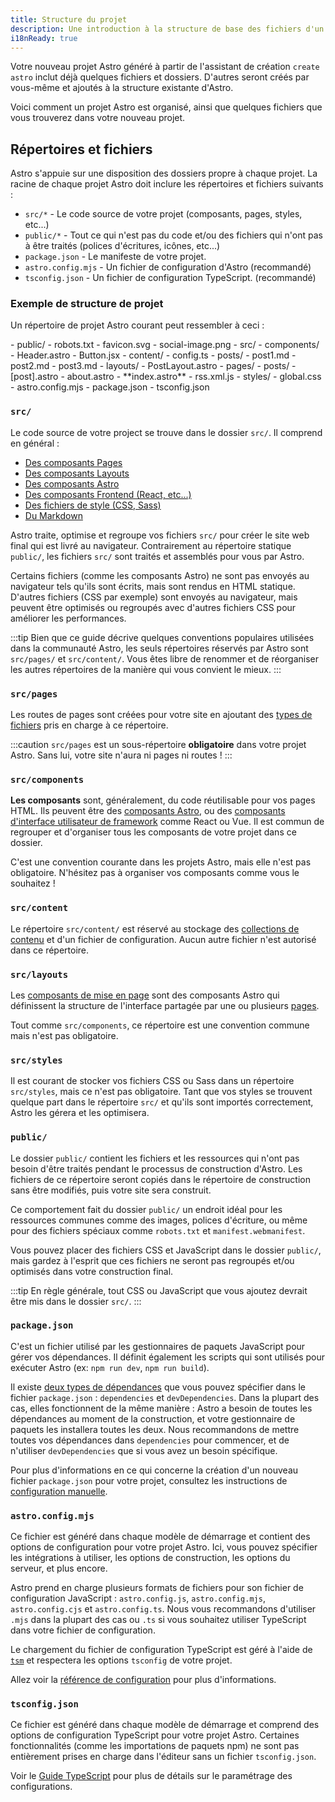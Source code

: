 ```yaml
---
title: Structure du projet
description: Une introduction à la structure de base des fichiers d'un projet Astro.
i18nReady: true
---
```


Votre nouveau projet Astro généré à partir de l'assistant de création `create astro` inclut déjà quelques fichiers et dossiers. D'autres seront créés par vous-même et ajoutés à la structure existante d'Astro.

Voici comment un projet Astro est organisé, ainsi que quelques fichiers que vous trouverez dans votre nouveau projet.

## Répertoires et fichiers

Astro s'appuie sur une disposition des dossiers propre à chaque projet. La racine de chaque projet Astro doit inclure les répertoires et fichiers suivants :

- `src/*` - Le code source de votre projet (composants, pages, styles, etc...)
- `public/*` - Tout ce qui n'est pas du code et/ou des fichiers qui n'ont pas à être traités (polices d'écritures, icônes, etc...)
- `package.json` - Le manifeste de votre projet.
- `astro.config.mjs` - Un fichier de configuration d'Astro (recommandé)
- `tsconfig.json` - Un fichier de configuration TypeScript. (recommandé)

### Exemple de structure de projet

Un répertoire de projet Astro courant peut ressembler à ceci :

<FileTree>
- public/
  - robots.txt
  - favicon.svg
  - social-image.png
- src/
  - components/
    - Header.astro
    - Button.jsx
  - content/
      - config.ts
      - posts/
        - post1.md
        - post2.md
        - post3.md
  - layouts/
    - PostLayout.astro
  - pages/
    - posts/
      - [post].astro
    - about.astro
    - **index.astro**
    - rss.xml.js
  - styles/
    - global.css
- astro.config.mjs
- package.json
- tsconfig.json
</FileTree>

### `src/`

Le code source de votre project se trouve dans le dossier `src/`. Il comprend en général :

- [Des composants Pages](/fr/basics/astro-pages/)
- [Des composants Layouts](/fr/basics/layouts/)
- [Des composants Astro](/fr/basics/astro-components/)
- [Des composants Frontend (React, etc...)](/fr/guides/framework-components/)
- [Des fichiers de style (CSS, Sass)](/fr/guides/styling/)
- [Du Markdown](/fr/guides/markdown-content/)

Astro traite, optimise et regroupe vos fichiers `src/` pour créer le site web final qui est livré au navigateur. Contrairement au répertoire statique `public/`, les fichiers `src/` sont traités et assemblés pour vous par Astro.

Certains fichiers (comme les composants Astro) ne sont pas envoyés au navigateur tels qu'ils sont écrits, mais sont rendus en HTML statique. D'autres fichiers (CSS par exemple) sont envoyés au navigateur, mais peuvent être optimisés ou regroupés avec d'autres fichiers CSS pour améliorer les performances.

:::tip
Bien que ce guide décrive quelques conventions populaires utilisées dans la communauté Astro, les seuls répertoires réservés par Astro sont `src/pages/` et `src/content/`. Vous êtes libre de renommer et de réorganiser les autres répertoires de la manière qui vous convient le mieux.
:::

### `src/pages`

Les routes de pages sont créées pour votre site en ajoutant des [types de fichiers](/fr/basics/astro-pages/#fichiers-de-page-pris-en-charge) pris en charge à ce répertoire.

:::caution
`src/pages` est un sous-répertoire **obligatoire** dans votre projet Astro. Sans lui, votre site n'aura ni pages ni routes !
:::

### `src/components`

**Les composants** sont, généralement, du code réutilisable pour vos pages HTML. Ils peuvent être des [composants Astro](/fr/basics/astro-components/), ou des [composants d'interface utilisateur de framework](/fr/guides/framework-components/) comme React ou Vue. Il est commun de regrouper et d'organiser tous les composants de votre projet dans ce dossier.

C'est une convention courante dans les projets Astro, mais elle n'est pas obligatoire. N'hésitez pas à organiser vos composants comme vous le souhaitez !

### `src/content`

Le répertoire `src/content/` est réservé au stockage des [collections de contenu](/fr/guides/content-collections/) et d'un fichier de configuration. Aucun autre fichier n'est autorisé dans ce répertoire.

### `src/layouts`

Les [composants de mise en page](/fr/basics/layouts/) sont des composants Astro qui définissent la structure de l'interface partagée par une ou plusieurs [pages](/fr/basics/astro-pages/).

Tout comme `src/components`, ce répertoire est une convention commune mais n'est pas obligatoire.

### `src/styles`

Il est courant de stocker vos fichiers CSS ou Sass dans un répertoire `src/styles`, mais ce n'est pas obligatoire. Tant que vos styles se trouvent quelque part dans le répertoire `src/` et qu'ils sont importés correctement, Astro les gérera et les optimisera.

### `public/`

Le dossier `public/` contient les fichiers et les ressources qui n'ont pas besoin d'être traités pendant le processus de construction d'Astro. Les fichiers de ce répertoire seront copiés dans le répertoire de construction sans être modifiés, puis votre site sera construit.

Ce comportement fait du dossier `public/` un endroit idéal pour les ressources communes comme des images, polices d'écriture, ou même pour des fichiers spéciaux comme `robots.txt` et `manifest.webmanifest`.

Vous pouvez placer des fichiers CSS et JavaScript dans le dossier `public/`, mais gardez à l'esprit que ces fichiers ne seront pas regroupés et/ou optimisés dans votre construction final.

:::tip
En règle générale, tout CSS ou JavaScript que vous ajoutez devrait être mis dans le dossier `src/`.
:::

### `package.json`

C'est un fichier utilisé par les gestionnaires de paquets JavaScript pour gérer vos dépendances. Il définit également les scripts qui sont utilisés pour exécuter Astro (ex: `npm run dev`, `npm run build`).

Il existe [deux types de dépendances](https://docs.npmjs.com/specifying-dependencies-and-devdependencies-in-a-package-json-file) que vous pouvez spécifier dans le fichier `package.json` : `dependencies` et `devDependencies`. Dans la plupart des cas, elles fonctionnent de la même manière : Astro a besoin de toutes les dépendances au moment de la construction, et votre gestionnaire de paquets les installera toutes les deux. Nous recommandons de mettre toutes vos dépendances dans `dependencies` pour commencer, et de n'utiliser `devDependencies` que si vous avez un besoin spécifique.

Pour plus d'informations en ce qui concerne la création d'un nouveau fichier `package.json` pour votre projet, consultez les instructions de [configuration manuelle](/fr/install-and-setup/#configuration-manuelle).

### `astro.config.mjs`

Ce fichier est généré dans chaque modèle de démarrage et contient des options de configuration pour votre projet Astro. Ici, vous pouvez spécifier les intégrations à utiliser, les options de construction, les options du serveur, et plus encore.

Astro prend en charge plusieurs formats de fichiers pour son fichier de configuration JavaScript : `astro.config.js`, `astro.config.mjs`, `astro.config.cjs` et `astro.config.ts`. Nous vous recommandons d'utiliser `.mjs` dans la plupart des cas ou `.ts` si vous souhaitez utiliser TypeScript dans votre fichier de configuration.

Le chargement du fichier de configuration TypeScript est géré à l'aide de [`tsm`](https://github.com/lukeed/tsm) et respectera les options `tsconfig` de votre projet.

Allez voir la [référence de configuration](/fr/reference/configuration-reference/) pour plus d'informations.

### `tsconfig.json`

Ce fichier est généré dans chaque modèle de démarrage et comprend des options de configuration TypeScript pour votre projet Astro. Certaines fonctionnalités (comme les importations de paquets npm) ne sont pas entièrement prises en charge dans l'éditeur sans un fichier `tsconfig.json`.

Voir le [Guide TypeScript](/fr/guides/typescript/) pour plus de détails sur le paramétrage des configurations.
